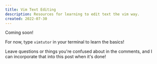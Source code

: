 ```yaml
---
title: Vim Text Editing
description: Resources for learning to edit text the vim way.
created: 2022-07-30
---
```


Coming soon!

For now, type `vimtutor` in your terminal to learn the basics!

Leave questions or things you're confused about in the comments, and I can
incorporate that into this post when it's done!
